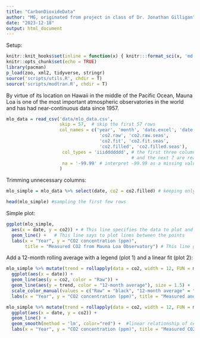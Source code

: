 ```yaml
---
title: "CarbonDioxideData"
author: "MG, originated from project in class of Dr. Jonathan Gilligan"
date: "2023-12-18"
output: html_document
---
```



Setup:

```r
knitr::knit_hooks$set(inline = function(x) { knitr:::format_sci(x, 'md')})
knitr::opts_chunk$set(echo = TRUE)
library(pacman)
p_load(zoo, xml2, tidyverse, stringr)
source('scripts/utils.R', chdir = T)
source('scripts/modtran.R', chdir = T)
```

By virtue of its location on Hawaii in the middle of the Pacific Ocean, Mauna Loa is one of the most important atmospheric observatories in the world and has had near-continuous data since 1957.

```r
mlo_data = read_csv('data/mlo_data.csv', 
                    skip = 57,  # skip the first 57 rows
                    col_names = c('year', 'month', 'date.excel', 'date',
                                   'co2.raw', 'co2.raw.seas', 
                                   'co2.fit', 'co2.fit.seas',
                                   'co2.filled', 'co2.filled.seas'),   # give reasonable titles for each column
                     col_types = 'iiiddddddd', # the first three columns are integers
                                               # and the next 7 are real numbers
                     na = '-99.99' # interpret -99.99 as a missing value
                    )
```

Trimming unnecessary columns:
```r
mlo_simple = mlo_data %>% select(date, co2 = co2.filled) # keeping only the regular CO2 data with interpolated numbers for holes in the data

head(mlo_simple) #sampling the first few rows
```

Simple plot:
```r
ggplot(mlo_simple, 
  aes(x = date, y = co2)) + # This line specifies the data to plot and the aesthetics that define which variables to use for the x and y axes
  geom_line() +   # This line says to plot lines between the points
  labs(x = "Year", y = "CO2 concentration (ppm)",
       title = "Measured CO2 from Mauna Loa Observatory") # This line gives the names of the axes
```

Add a 12-month rolling average with a legend (plot 1) and a linear fit (plot 2):
```r

mlo_simple %>% mutate(trend = rollapply(data = co2, width = 12, FUN = mean, fill = NA, align = "center")) %>%
  ggplot(aes(x = date)) + 
  geom_line(aes(y = co2, color = "Raw")) +
  geom_line(aes(y = trend, color = "12-month average"), size = 1.5) +
  scale_color_manual(values = c("Raw" = "black", "12-month average" = "blue"), name = "Key:") +
  labs(x = "Year", y = "CO2 concentration (ppm)", title = "Measured and Seasonally Adjusted CO2")

mlo_simple %>% mutate(trend = rollapply(data = co2, width = 12, FUN = mean, fill = NA, align = "center")) %>%
  ggplot(aes(x = date, y = co2)) + 
  geom_line() +
  geom_smooth(method = 'lm', color="red") +  #linear relationship of co2 and the date
  labs(x = "Year", y = "CO2 concentration (ppm)", title = "Measured CO2 and Linear Fit")

```